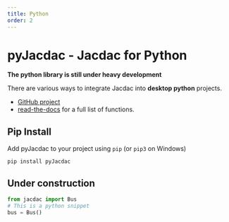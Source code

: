 ```yaml
---
title: Python
order: 2
---
```


# pyJacdac - Jacdac for Python

**The python library is still under heavy development**

There are various ways to integrate Jacdac into **desktop python** projects.

-   [GitHub project](https://github.com/microsoft/jacdac-python)
-   [read-the-docs](https://jacdac.readthedocs.io/en/latest/) for a full list of functions.

## Pip Install

Add pyJacdac to your project using `pip` (or `pip3` on Windows)

```
pip install pyJacdac
```

## Under construction

```python
from jacdac import Bus
# This is a python snippet
bus = Bus()
```
